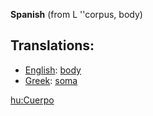 '''Spanish'''
(from L ''corpus, body)

==Translations:==

*[[English]]: [[body]]
*[[Greek]]: [[soma]]

[[hu:Cuerpo]]
